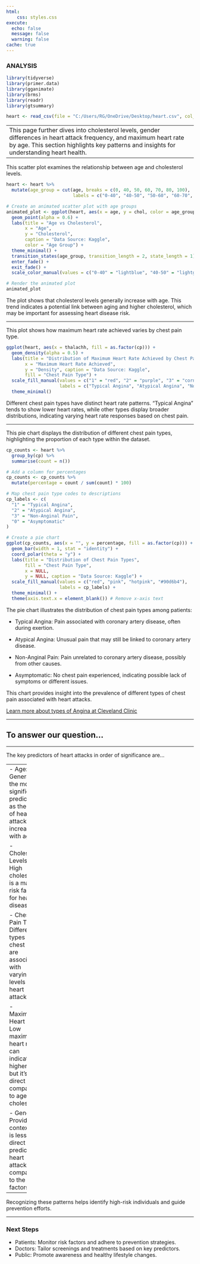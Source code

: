 ```yaml
---
html:
    css: styles.css
execute: 
  echo: false
  message: false
  warning: false
cache: true
---
```


### ANALYSIS

```r
library(tidyverse)
library(primer.data)
library(gganimate)
library(brms)
library(readr)
library(gtsummary)
```

```r
heart <- read_csv(file = "C:/Users/RG/OneDrive/Desktop/heart.csv", col_names = TRUE, show_col_types = FALSE)
```
-----
This page further dives into cholesterol levels, gender differences in heart attack frequency, and maximum heart rate by age. This section highlights key patterns and insights for understanding heart health.
----------

This scatter plot examines the relationship between age and cholesterol levels.
```r

heart <- heart %>%
  mutate(age_group = cut(age, breaks = c(0, 40, 50, 60, 70, 80, 100), 
                         labels = c("0-40", "40-50", "50-60", "60-70", "70-80", "80+")))

# Create an animated scatter plot with age groups
animated_plot <- ggplot(heart, aes(x = age, y = chol, color = age_group)) +
  geom_point(alpha = 0.6) +
  labs(title = "Age vs Cholesterol",
       x = "Age",
       y = "Cholesterol",
       caption = "Data Source: Kaggle",
       color = "Age Group") +
  theme_minimal() +
  transition_states(age_group, transition_length = 2, state_length = 1) +
  enter_fade() +
  exit_fade() +
  scale_color_manual(values = c("0-40" = "lightblue", "40-50" = "lightgreen", "50-60" = "orange", "60-70" = "purple", "70-80" = "red", "80+" = "gray"))

# Render the animated plot
animated_plot
```

The plot shows that cholesterol levels generally increase with age. This trend indicates a potential link between aging and higher cholesterol, which may be important for assessing heart disease risk.

----------


This plot shows how maximum heart rate achieved varies by chest pain type.

```r
ggplot(heart, aes(x = thalachh, fill = as.factor(cp))) +
  geom_density(alpha = 0.5) +
  labs(title = "Distribution of Maximum Heart Rate Achieved by Chest Pain Type",
       x = "Maximum Heart Rate Achieved",
       y = "Density", caption = "Data Source: Kaggle",
       fill = "Chest Pain Type") +
  scale_fill_manual(values = c("1" = "red", "2" = "purple", "3" = "cornflowerblue"),
                    labels = c("Typical Angina", "Atypical Angina", "Non-Anginal Pain", "Asymptomatic")) +
  theme_minimal()
```

Different chest pain types have distinct heart rate patterns. "Typical Angina" tends to show lower heart rates, while other types display broader distributions, indicating varying heart rate responses based on chest pain.

------------

This pie chart displays the distribution of different chest pain types, highlighting the proportion of each type within the dataset.
```r
cp_counts <- heart %>%
  group_by(cp) %>%
  summarise(count = n())

# Add a column for percentages
cp_counts <- cp_counts %>%
  mutate(percentage = count / sum(count) * 100)

# Map chest pain type codes to descriptions
cp_labels <- c(
  "1" = "Typical Angina",
  "2" = "Atypical Angina",
  "3" = "Non-Anginal Pain",
  "0" = "Asymptomatic"
)

# Create a pie chart
ggplot(cp_counts, aes(x = "", y = percentage, fill = as.factor(cp))) +
  geom_bar(width = 1, stat = "identity") +
  coord_polar(theta = "y") +
  labs(title = "Distribution of Chest Pain Types",
       fill = "Chest Pain Type",
       x = NULL,
       y = NULL, caption = "Data Source: Kaggle") +
  scale_fill_manual(values = c("red", "pink", "hotpink", "#90d6b4"), 
                    labels = cp_labels) +
  theme_minimal() +
  theme(axis.text.x = element_blank()) # Remove x-axis text
```
The pie chart illustrates the distribution of chest pain types among patients:

- Typical Angina: Pain associated with coronary artery disease, often during exertion.

- Atypical Angina: Unusual pain that may still be linked to coronary artery disease.

- Non-Anginal Pain: Pain unrelated to coronary artery disease, possibly from other causes.

- Asymptomatic: No chest pain experienced, indicating possible lack of symptoms or different issues.

This chart provides insight into the prevalence of different types of chest pain associated with heart attacks.

[Learn more about types of Angina at Cleveland Clinic](https://my.clevelandclinic.org/health/diseases/21489-angina)

---------

## To answer our question...

------

The key predictors of heart attacks in order of significance are... 

-------
- Age: Generally the most significant predictor, as the risk of heart attack increases with age.

- Cholesterol Levels: High cholesterol is a major risk factor for heart disease.

- Chest Pain Type: Different types of chest pain are associated with varying levels of heart attack risk.

- Maximum Heart Rate: Low maximum heart rate can indicate higher risk, but it’s less direct compared to age and cholesterol.

- Gender: Provides context but is less direct in predicting heart attack risk compared to the other factors.

--------

Recognizing these patterns helps identify high-risk individuals and guide prevention efforts.

--------


### Next Steps

- Patients: Monitor risk factors and adhere to prevention strategies.
- Doctors: Tailor screenings and treatments based on key predictors.
- Public: Promote awareness and healthy lifestyle changes.
